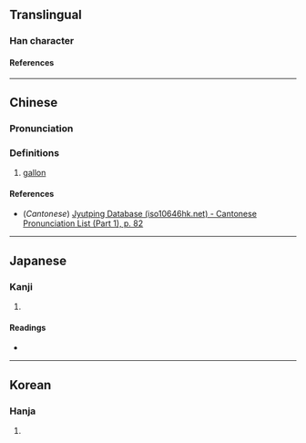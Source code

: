 {{character info/new}}
==Translingual==

===Han character===
{{Han char|rn=30|rad=口|as=10|sn=13|four=|canj=KROMB|ids=⿱加侖}}

====References====
{{Han ref|kx=0204.111|dkj=04136|hdz=10379.031|uh=55E7}}

----

==Chinese==
{{zh-forms}}

===Pronunciation===
{{zh-pron
|m=jiālún
|c=gaa1 leon4
|mc=y
|oc=y
|ma=
|cat=n
}}

===Definitions===
{{zh-hanzi}}

# {{lb|zh|obsolete|abbreviation}} [[gallon]]

====References====
* (''Cantonese'') [http://www.iso10646hk.net/jp/document/download.jsp Jyutping Database (iso10646hk.net) - Cantonese Pronunciation List (Part 1), p. 82]

----

==Japanese==

===Kanji===
{{ja-kanji|grade=|rs=口10}}

# {{defn|lang=ja|sort=口10}}

====Readings====
* {{ja-readings|on=|kun=[[がろん]] (garon)}}

----

==Korean==

===Hanja===
{{ko-hanja|hangeul=륜|rv=ryun|mr=ryun|y=lyun}}

# {{defn|lang=ko|sort=口10}}